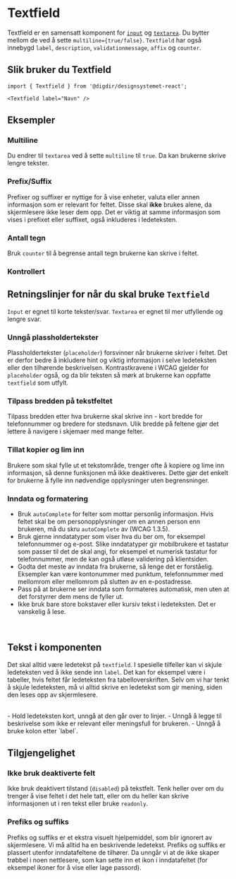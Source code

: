 
<Meta of={TextfieldStories} />

# Textfield

 Textfield er en samensatt komponent for [`input`](/docs/komponenter-input--docs) og [`textarea`](/docs/komponenter-textarea--docs). Du bytter mellom de ved å sette `multiline={true/false}`. `Textfield` har også innebygd `label`, `description`, `validationmessage`, `affix` og `counter`.
<br/>


<Primary />
<Controls />

## Slik bruker du Textfield

```tsx
import { Textfield } from '@digdir/designsystemet-react';

<Textfield label="Navn" />
```
## Eksempler

### Multiline

Du endrer til `textarea` ved å sette `multiline` til `true`. Da kan brukerne skrive lengre tekster.

<Canvas of={TextfieldStories.Rows} />

### Prefix/Suffix

Prefixer og suffixer er nyttige for å vise enheter, valuta eller annen informasjon som er relevant for feltet. Disse skal **ikke** brukes alene, da skjermlesere ikke leser dem opp. Det er viktig at samme informasjon som vises i prefixet eller suffixet, også inkluderes i ledeteksten.

<Canvas of={TextfieldStories.Affix} />

### Antall tegn

Bruk `counter` til å begrense antall tegn brukerne kan skrive i feltet.

<Canvas of={TextfieldStories.Counter} />

### Kontrollert

<Canvas of={TextfieldStories.Controlled} />


## Retningslinjer for når du skal bruke `Textfield`
`Input` er egnet til korte tekster/svar. `Textarea` er egnet til mer utfyllende og lengre svar. 

### Unngå plassholdertekster

Plassholdertekster (`placeholder`) forsvinner når brukerne skriver i feltet. Det er derfor bedre å inkludere hint og viktig informasjon i selve ledeteksten eller den tilhørende beskrivelsen. Kontrastkravene i WCAG gjelder for `placeholder` også, og da blir teksten så mørk at brukerne kan oppfatte `textfield` som utfylt.

### Tilpass bredden på tekstfeltet

Tilpass bredden etter hva brukerne skal skrive inn - kort bredde for telefonnummer og bredere for stedsnavn. Ulik bredde på feltene gjør det lettere å navigere i skjemaer med mange felter.

### Tillat kopier og lim inn

Brukere som skal fylle ut et tekstområde, trenger ofte å kopiere og lime inn informasjon, så denne funksjonen må ikke deaktiveres. Dette gjør det enkelt for brukerne å fylle inn nødvendige opplysninger uten begrensninger.

### Inndata og formatering

- Bruk `autoComplete` for felter som mottar personlig informasjon. Hvis feltet skal be om personopplysninger om en annen person enn brukeren, må du skru `autoComplete` av (WCAG 1.3.5).
- Bruk gjerne inndatatyper som viser hva du ber om, for eksempel telefonnummer og e-post. Slike inndatatyper gir mobilbrukere et tastatur som passer til det de skal angi, for eksempel et numerisk tastatur for telefonnummer, men de kan også utløse validering på klientsiden.
- Godta det meste av inndata fra brukerne, så lenge det er forståelig. Eksempler kan være kontonummer med punktum, telefonnummer med mellomrom eller mellomrom på slutten av en e-postadresse.
- Pass på at brukerne ser inndata som formateres automatisk, men uten at det forstyrrer dem mens de fyller ut.
- Ikke bruk bare store bokstaver eller kursiv tekst i ledeteksten. Det er vanskelig å lese.

<br/>

## Tekst i komponenten

Det skal alltid være ledetekst på `textfield`. I spesielle tilfeller kan vi skjule ledeteksten ved å ikke sende inn `label`. Det kan for eksempel være i tabeller, hvis feltet får ledeteksten fra tabelloverskriften. Selv om vi har tenkt å skjule ledeteksten, må vi alltid skrive en ledetekst som gir mening, siden den leses opp av skjermlesere.

<br />
- Hold ledeteksten kort, unngå at den går over to linjer.
- Unngå å legge til beskrivelse som ikke er relevant eller meningsfull for brukeren.
- Unngå å bruke kolon etter `label`.

<br/>

## Tilgjengelighet

### Ikke bruk deaktiverte felt

Ikke bruk deaktivert tilstand (`disabled`) på tekstfelt. Tenk heller over om du trenger å vise feltet i det hele tatt, eller om du heller kan skrive informasjonen ut i ren tekst eller bruke `readonly`.

### Prefiks og suffiks

Prefiks og suffiks er et ekstra visuelt hjelpemiddel, som blir ignorert av skjermlesere. Vi må alltid ha en beskrivende ledetekst. Prefiks og suffiks er plassert utenfor inndatafeltene de tilhører. Da unngår vi at de ikke skaper trøbbel i noen nettlesere, som kan sette inn et ikon i inndatafeltet (for eksempel ikoner for å vise eller lage passord).
